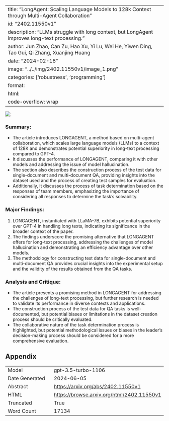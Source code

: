 
---
title: "LongAgent: Scaling Language Models to 128k Context through Multi-Agent Collaboration"
id: "2402.11550v1"
description: "LLMs struggle with long context, but LongAgent improves long-text processing."
author: Jun Zhao, Can Zu, Hao Xu, Yi Lu, Wei He, Yiwen Ding, Tao Gui, Qi Zhang, Xuanjing Huang
date: "2024-02-18"
image: "../../img/2402.11550v1/image_1.png"
categories: ['robustness', 'programming']
format:
  html:
    code-overflow: wrap
---

![](../../img/2402.11550v1/image_1.png)

### Summary:
- The article introduces LONGAGENT, a method based on multi-agent collaboration, which scales large language models (LLMs) to a context of 128K and demonstrates potential superiority in long-text processing compared to GPT-4. 
- It discusses the performance of LONGAGENT, comparing it with other models and addressing the issue of model hallucination. 
- The section also describes the construction process of the test data for single-document and multi-document QA, providing insights into the dataset used and the process of creating test samples for evaluation. 
- Additionally, it discusses the process of task determination based on the responses of team members, emphasizing the importance of considering all responses to determine the task's solvability.

### Major Findings:
1. LONGAGENT, instantiated with LLaMA-7B, exhibits potential superiority over GPT-4 in handling long texts, indicating its significance in the broader context of the paper.
2. The findings underscore the promising alternative that LONGAGENT offers for long-text processing, addressing the challenges of model hallucination and demonstrating an efficiency advantage over other models.
3. The methodology for constructing test data for single-document and multi-document QA provides crucial insights into the experimental setup and the validity of the results obtained from the QA tasks.

### Analysis and Critique:
- The article presents a promising method in LONGAGENT for addressing the challenges of long-text processing, but further research is needed to validate its performance in diverse contexts and applications.
- The construction process of the test data for QA tasks is well-documented, but potential biases or limitations in the dataset creation process should be critically evaluated.
- The collaborative nature of the task determination process is highlighted, but potential methodological issues or biases in the leader's decision-making process should be considered for a more comprehensive evaluation.

## Appendix

|          |          |
|----------|----------|
| Model     | gpt-3.5-turbo-1106       |
| Date Generated     | 2024-06-05       |
| Abstract | [https://arxiv.org/abs/2402.11550v1](https://arxiv.org/abs/2402.11550v1)        |
| HTML     | [https://browse.arxiv.org/html/2402.11550v1](https://browse.arxiv.org/html/2402.11550v1)       |
| Truncated       | True       |
| Word Count       | 17134       |